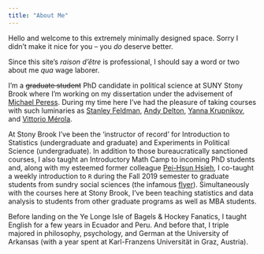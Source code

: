 ```yaml
---
title: "About Me"
---
```


Hello and welcome to this extremely minimally designed space. Sorry I didn't make it nice for you -- you _do_ deserve better. 

Since this site's *raison d'être* is professional, I should say a word or two about me *qua* wage laborer. 

I'm a <s>graduate student</s> PhD candidate in political science at SUNY Stony Brook where I'm working on my dissertation under the advisement of [Michael Peress](http://www.michaelperess.com/). During my time here I've had the pleasure of taking courses with such luminaries as [Stanley Feldman](https://en.wikipedia.org/wiki/Stanley_Feldman_(political_scientist)), [Andy Delton](https://sites.google.com/site/andrewdeltonpubs/), [Yanna Krupnikov](https://en.wikipedia.org/wiki/Yanna_Krupnikov), and [Vittorio Mérola](http://vittoriomerola.com/).

At Stony Brook I've been the 'instructor of record' for Introduction to Statistics (undergraduate and graduate) and Experiments in Political Science (undergraduate). In addition to those bureaucratically sanctioned courses, I also taught an Introductory Math Camp to incoming PhD students and, along with my esteemed former colleague [Pei-Hsun Hsieh](https://phsieh.com/), I co-taught a weekly introduction to `R` during the Fall 2019 semester to graduate students from sundry social sciences (the infamous [flyer](seven-ds.pdf)). Simultaneously with the courses here at Stony Brook, I've been teaching statistics and data analysis to students from other graduate programs as well as MBA students.

Before landing on the Ye Longe Isle of Bagels & Hockey Fanatics, I taught English for a few years in Ecuador and Peru. And before that, I triple majored in philosophy, psychology, and German at the University of Arkansas (with a year spent at Karl-Franzens Universität in Graz, Austria).